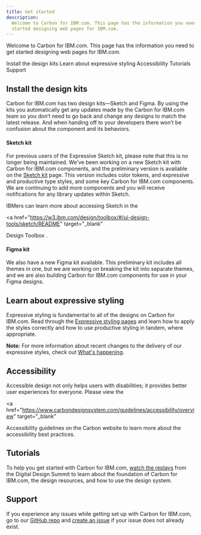```yaml
---
title: Get started
description:
  Welcome to Carbon for IBM.com. This page has the information you need to get
  started designing web pages for IBM.com.
---
```


<PageDescription>

Welcome to Carbon for IBM.com. This page has the information you need to get
started designing web pages for IBM.com.

</PageDescription>

<AnchorLinks>

<AnchorLink>Install the design kits</AnchorLink>
<AnchorLink>Learn about expressive styling</AnchorLink>
<AnchorLink>Accessibility</AnchorLink>
<AnchorLink>Tutorials</AnchorLink>
<AnchorLink>Support</AnchorLink>

</AnchorLinks>

## Install the design kits

Carbon for IBM.com has two design kits—Sketch and Figma. By using the kits you
automatically get any updates made by the Carbon for IBM.com team so you don’t
need to go back and change any designs to match the latest release. And when
handing off to your developers there won’t be confusion about the component and
its behaviors.

#### Sketch kit

For previous users of the Expressive Sketch kit, please note that this is no
longer being maintained. We've been working on a new Sketch kit with Carbon for
IBM.com components, and the preliminary version is available on the
[Sketch kit](designing/sketch-kit/) page. This version includes color tokens,
and expressive and productive type styles, and some key Carbon for IBM.com
components. We are continuing to add more components and you will receive
notifications for any library updates within Sketch.

IBMers can learn more about accessing Sketch in the

<a
  href="https://w3.ibm.com/design/toolbox/#/ui-design-tools/sketch/README"
  target="_blank"
>
  Design Toolbox
</a>
.

#### Figma kit

We also have a new Figma kit available. This preliminary kit includes all themes
in one, but we are working on breaking the kit into separate themes, and we are
also building Carbon for IBM.com components for use in your Figma designs.

## Learn about expressive styling

Expressive styling is fundamental to all of the designs on Carbon for IBM.com.
Read through the
[Expressive styling pages](../guidelines/expressive-styling/overview) and learn
how to apply the styles correctly and how to use productive styling in tandem,
where appropriate.

<InlineNotification>

**Note:** For more information about recent changes to the delivery of our
expressive styles, check out
[What's happening](https://www.ibm.com/standards/carbon/whats-happening/expressive-update/).

</InlineNotification>

## Accessibility

Accessible design not only helps users with disabilities; it provides better
user experiences for everyone. Please view the

<a
  href="https://www.carbondesignsystem.com/guidelines/accessibility/overview"
  target="_blank"
>
  Accessibility guidelines
</a> on the Carbon website to learn more about the accessibility best practices.

## Tutorials

To help you get started with Carbon for IBM.com,
[watch the replays](https://ec.yourlearning.ibm.com/w3/series/10148614?layout=grid0)
from the Digital Design Summit to learn about the foundation of Carbon for
IBM.com, the design resources, and how to use the design system.

## Support

If you experience any issues while getting set up with Carbon for IBM.com, go to
our
[GitHub repo](https://github.com/carbon-design-system/carbon-for-ibm-dotcom-design-kit)
and
[create an issue](https://github.com/carbon-design-system/carbon-for-ibm-dotcom-design-kit/issues/new?assignees=oliviaflory&template=bug-report.md&title=%5BDesign+kit%5D%3A+Brief+description)
if your issue does not already exist.
